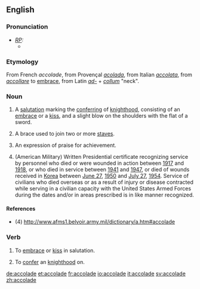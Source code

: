 ==English==

===Pronunciation===
* ''[[RP]]:''
** {{IPA|/'ækəleɪd/}}

===Etymology===
From French ''accolade'', from Provençal ''[[acolada]]'', from Italian ''[[accolata]]'', from ''[[accollare]]'' to [[embrace]], from Latin ''[[ad-]]'' + ''[[collum]]'' "neck".

===Noun===
{{en-noun}}

# A [[salutation]] marking the [[conferring]] of [[knighthood]], consisting of an [[embrace]] or a [[kiss]], and a slight blow on the shoulders with the flat of a sword.
# {{music}} A brace used to join two or more [[staves]].
# An expression of praise for achievement.
# {{rfv-sense}} (American Military) Written Presidential certificate recognizing service by personnel who died or were wounded in action between [[1917]] and [[1918]], or who died in service between [[1941]] and [[1947]], or died of wounds received in [[Korea]] between [[June 27]], [[1950]] and [[July 27]], [[1954]]. Service of civilians who died overseas or as a result of injury or disease contracted while serving in a civilian capacity with the United States Armed Forces during the dates and/or in areas prescribed is in like manner recognized.

====References====
*(4) http://www.afms1.belvoir.army.mil/dictionary/a.htm#accolade

===Verb===
{{en-verb|accolad|ing}}

# {{transitive}} To [[embrace]] or [[kiss]] in salutation.
# {{transitive}} To [[confer]] an [[knighthood]] on.

[[de:accolade]]
[[et:accolade]]
[[fr:accolade]]
[[io:accolade]]
[[it:accolade]]
[[sv:accolade]]
[[zh:accolade]]